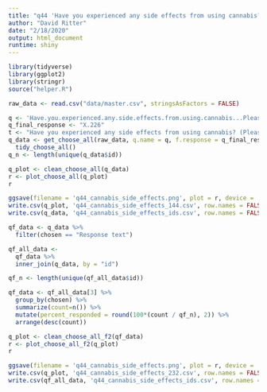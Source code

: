 ```yaml
---
title: "q44 'Have you experienced any side effects from using cannabis? (Please select all that apply)'"
author: "David Ritter"
date: "2/18/2020"
output: html_document
runtime: shiny
---
```


```r
library(tidyverse)
library(ggplot2)
library(stringr)
source("helper.R")
```

```r
raw_data <- read.csv("data/master.csv", stringsAsFactors = FALSE)
```

```r
q <- 'Have.you.experienced.any.side.effects.from.using.cannabis...Please.select.all.that.apply.'
q_final_response <- "X.226"
t <- "Have you experienced any side effects from using cannabis? (Please select all that apply)"
q_data <- get_choose_all(raw_data, q.name = q, f.response = q_final_response) %>%
  tidy_choose_all()
q_n <- length(unique(q_data$id))
```

```r
q_plot <- clean_choose_all(q_data)
r <- plot_choose_all(q_plot)
r
```

```r
ggsave(filename = 'q44_cannabis_side_effects.png', plot = r, device = 'png')
write.csv(q_plot, 'q44_cannabis_side_effects_144.csv', row.names = FALSE)
write.csv(q_data, 'q44_cannabis_side_effects_ids.csv', row.names = FALSE)
```

```r
qf_data <- q_data %>%
  filter(chosen == "Response text")
```

```r
qf_all_data <- 
  qf_data %>%
  inner_join(q_data, by = "id")

qf_n <- length(unique(qf_all_data$id))

qf_data <- qf_all_data[3] %>%
  group_by(chosen) %>%
  summarize(count=n()) %>%
  mutate(percent_responded = round(100*(count / qf_n), 2)) %>%
  arrange(desc(count))
```

```r
q_plot <- clean_choose_all_f2(qf_data)
r <- plot_choose_all_f2(q_plot)
r
```

```r
ggsave(filename = 'q44_cannabis_side_effects.png', plot = r, device = 'png')
write.csv(q_plot, 'q44_cannabis_side_effects_232.csv', row.names = FALSE)
write.csv(qf_all_data, 'q44_cannabis_side_effects_ids.csv', row.names = FALSE)
```

